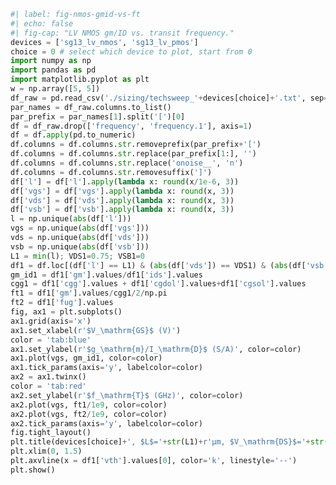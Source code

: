 ```python
#| label: fig-nmos-gmid-vs-ft
#| echo: false
#| fig-cap: "LV NMOS gm/ID vs. transit frequency."
devices = ['sg13_lv_nmos', 'sg13_lv_pmos']
choice = 0 # select which device to plot, start from 0
import numpy as np
import pandas as pd
import matplotlib.pyplot as plt
w = np.array([5, 5])
df_raw = pd.read_csv('./sizing/techsweep_'+devices[choice]+'.txt', sep=r'\s+')
par_names = df_raw.columns.to_list()
par_prefix = par_names[1].split('[')[0]
df = df_raw.drop(['frequency', 'frequency.1'], axis=1)
df = df.apply(pd.to_numeric)
df.columns = df.columns.str.removeprefix(par_prefix+'[')
df.columns = df.columns.str.replace(par_prefix[1:], '')
df.columns = df.columns.str.replace('onoise__', 'n')
df.columns = df.columns.str.removesuffix(']')
df['l'] = df['l'].apply(lambda x: round(x/1e-6, 3))
df['vgs'] = df['vgs'].apply(lambda x: round(x, 3))
df['vds'] = df['vds'].apply(lambda x: round(x, 3))
df['vsb'] = df['vsb'].apply(lambda x: round(x, 3))
l = np.unique(abs(df['l']))
vgs = np.unique(abs(df['vgs']))
vds = np.unique(abs(df['vds']))
vsb = np.unique(abs(df['vsb']))
L1 = min(l); VDS1=0.75; VSB1=0
df1 = df.loc[(df['l'] == L1) & (abs(df['vds']) == VDS1) & (abs(df['vsb']) == VSB1)]
gm_id1 = df1['gm'].values/df1['ids'].values
cgg1 = df1['cgg'].values + df1['cgdol'].values+df1['cgsol'].values 
ft1 = df1['gm'].values/cgg1/2/np.pi
ft2 = df1['fug'].values
fig, ax1 = plt.subplots()
ax1.grid(axis='x')
ax1.set_xlabel(r'$V_\mathrm{GS}$ (V)')
color = 'tab:blue'
ax1.set_ylabel(r'$g_\mathrm{m}/I_\mathrm{D}$ (S/A)', color=color)
ax1.plot(vgs, gm_id1, color=color)
ax1.tick_params(axis='y', labelcolor=color)
ax2 = ax1.twinx()
color = 'tab:red'
ax2.set_ylabel(r'$f_\mathrm{T}$ (GHz)', color=color)
ax2.plot(vgs, ft1/1e9, color=color)
ax2.plot(vgs, ft2/1e9, color=color)
ax2.tick_params(axis='y', labelcolor=color)
fig.tight_layout()
plt.title(devices[choice]+', $L$='+str(L1)+r'µm, $V_\mathrm{DS}$='+str(VDS1)+r'V, $V_\mathrm{SB}$='+str(VSB1)+'V')
plt.xlim(0, 1.5)
plt.axvline(x = df1['vth'].values[0], color='k', linestyle='--')
plt.show()
```